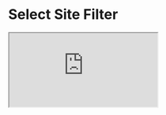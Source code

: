 

<Meta title="Example/Select Site Filter" />

# Select Site Filter

<iframe
  src="https://codesandbox.io/embed/github/swch/Strivve-UX-Components/tree/master/examples/select-site-filter?fontsize=14&hidenavigation=1&theme=dark"
  style={{ width: '100%', height: '500px', border: '0', borderRadius: '4px', overflow: 'hidden' }}
  title="swch/Strivve-UX-Components: Select Site Filter"
  allow="accelerometer; ambient-light-sensor; camera; encrypted-media; geolocation; gyroscope; hid; microphone; midi; payment; usb; vr; xr-spatial-tracking"
  sandbox="allow-forms allow-modals allow-popups allow-presentation allow-same-origin allow-scripts"
/>